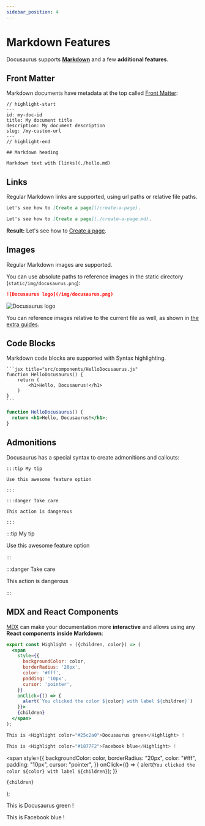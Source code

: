 ```yaml
---
sidebar_position: 4
---
```


# Markdown Features

Docusaurus supports **[Markdown](https://daringfireball.net/projects/markdown/syntax)** and a few **additional features**.

## Front Matter

Markdown documents have metadata at the top called [Front Matter](https://jekyllrb.com/docs/front-matter/):

```text title="my-doc.md"
// highlight-start
---
id: my-doc-id
title: My document title
description: My document description
slug: /my-custom-url
---
// highlight-end

## Markdown heading

Markdown text with [links](./hello.md)
```

## Links

Regular Markdown links are supported, using url paths or relative file paths.

```md
Let's see how to [Create a page](/create-a-page).
```

```md
Let's see how to [Create a page](./create-a-page.md).
```

**Result:** Let's see how to [Create a page](./create-a-page.md).

## Images

Regular Markdown images are supported.

You can use absolute paths to reference images in the static directory (`static/img/docusaurus.png`):

```md
![Docusaurus logo](/img/docusaurus.png)
```

![Docusaurus logo](/img/docusaurus.png)

You can reference images relative to the current file as well, as shown in [the extra guides](../tutorial-extras/manage-docs-versions.md).

## Code Blocks

Markdown code blocks are supported with Syntax highlighting.

    ```jsx title="src/components/HelloDocusaurus.js"
    function HelloDocusaurus() {
        return (
            <h1>Hello, Docusaurus!</h1>
        )
    }
    ```

```jsx title="src/components/HelloDocusaurus.js"
function HelloDocusaurus() {
  return <h1>Hello, Docusaurus!</h1>;
}
```

## Admonitions

Docusaurus has a special syntax to create admonitions and callouts:

    :::tip My tip

    Use this awesome feature option

    :::

    :::danger Take care

    This action is dangerous

    :::

:::tip My tip

Use this awesome feature option

:::

:::danger Take care

This action is dangerous

:::

## MDX and React Components

[MDX](https://mdxjs.com/) can make your documentation more **interactive** and allows using any **React components inside Markdown**:

```jsx
export const Highlight = ({children, color}) => (
  <span
    style={{
      backgroundColor: color,
      borderRadius: '20px',
      color: '#fff',
      padding: '10px',
      cursor: 'pointer',
    }}
    onClick={() => {
      alert(`You clicked the color ${color} with label ${children}`)
    }}>
    {children}
  </span>
);

This is <Highlight color="#25c2a0">Docusaurus green</Highlight> !

This is <Highlight color="#1877F2">Facebook blue</Highlight> !
```

  <span
    style={{
      backgroundColor: color,
      borderRadius: "20px",
      color: "#fff",
      padding: "10px",
      cursor: "pointer",
    }}
    onClick={() => {
      alert(`You clicked the color ${color} with label ${children}`);
    }}
  >
    {children}
  </span>
);

This is <Highlight color="#25c2a0">Docusaurus green</Highlight> !

This is <Highlight color="#1877F2">Facebook blue</Highlight> !
